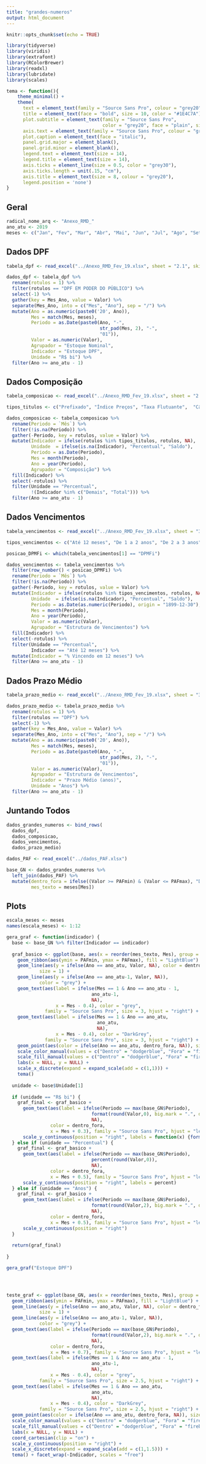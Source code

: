 ```yaml
---
title: "grandes-numeros"
output: html_document
---
```


```r
knitr::opts_chunk$set(echo = TRUE)

library(tidyverse)
library(viridis)
library(extrafont)
library(RColorBrewer)
library(readxl)
library(lubridate)
library(scales)

tema <- function(){
    theme_minimal() +
    theme(
      text = element_text(family = "Source Sans Pro", colour = "grey20"),
      title = element_text(face = "bold", size = 10, color = "#1E4C7A"), 
      plot.subtitle = element_text(family = "Source Sans Pro", 
                                   color = "grey20", face = "plain", size = 10),
      axis.text = element_text(family = "Source Sans Pro", colour = "grey20", size = 10),
      plot.caption = element_text(face = "italic"),
      panel.grid.major = element_blank(), 
      panel.grid.minor = element_blank(),
      legend.text = element_text(size = 14),
      legend.title = element_text(size = 14),
      axis.ticks = element_line(size = 0.5, color = "grey30"),
      axis.ticks.length = unit(.15, "cm"),
      axis.title = element_text(size = 8, colour = "grey20"),
      legend.position = 'none')
}

```

## Geral

```r
radical_nome_arq <- "Anexo_RMD_"
ano_atu <- 2019
meses <- c("Jan", "Fev", "Mar", "Abr", "Mai", "Jun", "Jul", "Ago", "Set", "Out", "Nov", "Dez")
```


## Dados DPF

```r
tabela_dpf <- read_excel("../Anexo_RMD_Fev_19.xlsx", sheet = "2.1", skip = 4)

dados_dpf <- tabela_dpf %>% 
  rename(rotulos = 1) %>%
  filter(rotulos == "DPF EM PODER DO PÚBLICO") %>%
  select(-1) %>%
  gather(key = Mes_Ano, value = Valor) %>%
  separate(Mes_Ano, into = c("Mes", "Ano"), sep = "/") %>%
  mutate(Ano = as.numeric(paste0('20', Ano)),
         Mes = match(Mes, meses),
         Periodo = as.Date(paste0(Ano, "-",
                                  str_pad(Mes, 2), "-",
                                  "01")),
         Valor = as.numeric(Valor),
         Agrupador = "Estoque Nominal",
         Indicador = "Estoque DPF",
         Unidade = "R$ bi") %>%
  filter(Ano >= ano_atu - 1)

```

## Dados Composição

```r
tabela_composicao <- read_excel("../Anexo_RMD_Fev_19.xlsx", sheet = "2.4", skip = 4)

tipos_titulos <- c("Prefixado",	"Índice Preços", "Taxa Flutuante",	"Câmbio",	"Demais",	"Total")

dados_composicao <- tabela_composicao %>%
  rename(Periodo = `Mês`) %>%
  filter(!is.na(Periodo)) %>%
  gather(-Periodo, key = rotulos, value = Valor) %>%
  mutate(Indicador = ifelse(rotulos %in% tipos_titulos, rotulos, NA),
         Unidade  = ifelse(is.na(Indicador), "Percentual", "Saldo"),
         Periodo = as.Date(Periodo),
         Mes = month(Periodo),
         Ano = year(Periodo),
         Agrupador = "Composição") %>%
  fill(Indicador) %>%
  select(-rotulos) %>%
  filter(Unidade == "Percentual", 
         !(Indicador %in% c("Demais", "Total"))) %>%
  filter(Ano >= ano_atu - 1)
```

## Dados Vencimentos

```r
tabela_vencimentos <- read_excel("../Anexo_RMD_Fev_19.xlsx", sheet = "3.1", skip = 6)

tipos_vencimentos <- c("Até 12 meses", "De 1 a 2 anos", "De 2 a 3 anos", "De 3 a 4 anos", "De 4 a 5 anos", "Acima de 5 anos", "Total") 

posicao_DPMFi <- which(tabela_vencimentos[1] == "DPMFi")

dados_vencimentos <- tabela_vencimentos %>%
  filter(row_number() < posicao_DPMFi) %>%
  rename(Periodo = `Mês`) %>%
  filter(!is.na(Periodo)) %>%
  gather(-Periodo, key = rotulos, value = Valor) %>%
  mutate(Indicador = ifelse(rotulos %in% tipos_vencimentos, rotulos, NA),
         Unidade  = ifelse(is.na(Indicador), "Percentual", "Saldo"),
         Periodo = as.Date(as.numeric(Periodo), origin = "1899-12-30"),
         Mes = month(Periodo),
         Ano = year(Periodo),
         Valor = as.numeric(Valor),
         Agrupador = "Estrutura de Vencimentos") %>%
  fill(Indicador) %>%
  select(-rotulos) %>%
  filter(Unidade == "Percentual", 
         Indicador == "Até 12 meses") %>%
  mutate(Indicador = "% Vincendo em 12 meses") %>%
  filter(Ano >= ano_atu - 1)

```

## Dados Prazo Médio

```r
tabela_prazo_medio <- read_excel("../Anexo_RMD_Fev_19.xlsx", sheet = "3.7", skip = 4)

dados_prazo_medio <- tabela_prazo_medio %>% 
  rename(rotulos = 1) %>%
  filter(rotulos == "DPF") %>%
  select(-1) %>%
  gather(key = Mes_Ano, value = Valor) %>%
  separate(Mes_Ano, into = c("Mes", "Ano"), sep = "/") %>%
  mutate(Ano = as.numeric(paste0('20', Ano)),
         Mes = match(Mes, meses),
         Periodo = as.Date(paste0(Ano, "-",
                                  str_pad(Mes, 2), "-",
                                  "01")),
         Valor = as.numeric(Valor),
         Agrupador = "Estrutura de Vencimentos",
         Indicador = "Prazo Médio (anos)",
         Unidade = "Anos") %>%
  filter(Ano >= ano_atu - 1)

```

## Juntando Todos

```r
dados_grandes_numeros <- bind_rows(
  dados_dpf,
  dados_composicao,
  dados_vencimentos,
  dados_prazo_medio)

dados_PAF <- read_excel("../dados_PAF.xlsx")

base_GN <- dados_grandes_numeros %>%
  left_join(dados_PAF) %>%
  mutate(dentro_fora = ifelse((Valor >= PAFmin) & (Valor <= PAFmax), "Dentro", "Fora"),
         mes_texto = meses[Mes])
```

## Plots

```r
escala_meses <- meses
names(escala_meses) <- 1:12

gera_graf <- function(indicador) {
  base <- base_GN %>% filter(Indicador == indicador)
  
  graf_basico <- ggplot(base, aes(x = reorder(mes_texto, Mes), group = Ano, y = Valor)) +
    geom_ribbon(aes(ymin = PAFmin, ymax = PAFmax), fill = "LightBlue") +
    geom_line(aes(y = ifelse(Ano == ano_atu, Valor, NA), color = dentro_fora),
            size = 1) +
    geom_line(aes(y = ifelse(Ano == ano_atu-1, Valor, NA)),
            color = "grey") +
    geom_text(aes(label = ifelse(Mes == 1 & Ano == ano_atu - 1, 
                               ano_atu-1, 
                               NA),
                  x = Mes - 0.4), color = "grey", 
              family = "Source Sans Pro", size = 3, hjust = "right") +
    geom_text(aes(label = ifelse(Mes == 1 & Ano == ano_atu, 
                                 ano_atu, 
                                 NA),
                  x = Mes - 0.4), color = "DarkGrey", 
              family = "Source Sans Pro", size = 3, hjust = "right") +
    geom_point(aes(color = ifelse(Ano == ano_atu, dentro_fora, NA)), size = 3) +
    scale_color_manual(values = c("Dentro" = "dodgerblue", "Fora" = "firebrick")) +
    scale_fill_manual(values = c("Dentro" = "dodgerblue", "Fora" = "firebrick")) +
    labs(x = NULL, y = NULL) +
    scale_x_discrete(expand = expand_scale(add = c(1,1))) +
    tema()
  
  unidade <- base$Unidade[1]
  
  if (unidade == "R$ bi") {
    graf_final <- graf_basico +
      geom_text(aes(label = ifelse(Periodo == max(base_GN$Periodo), 
                               format(round(Valor,0), big.mark = ".", decimal.mark = ","), 
                               NA),
                color = dentro_fora,
                x = Mes + 0.3), family = "Source Sans Pro", hjust = "left", size = 3.5) +
      scale_y_continuous(position = "right", labels = function(x) {format(x, big.mark = ".", decimal.mark=",", scientific = FALSE)})
  } else if (unidade == "Percentual") {
    graf_final <- graf_basico +
      geom_text(aes(label = ifelse(Periodo == max(base_GN$Periodo), 
                               percent(round(Valor,0)), 
                               NA),
                color = dentro_fora,
                x = Mes + 0.5), family = "Source Sans Pro", hjust = "left", size = 3.5) +
      scale_y_continuous(position = "right", labels = percent)
  } else if (unidade == "Anos") {
    graf_final <- graf_basico +
      geom_text(aes(label = ifelse(Periodo == max(base_GN$Periodo), 
                               format(round(Valor,2), big.mark = ".", decimal.mark = ","), 
                               NA),
                color = dentro_fora,
                x = Mes + 0.5), family = "Source Sans Pro", hjust = "left", size = 3.5) +
      scale_y_continuous(position = "right")    
  }
  
  return(graf_final)
  
}

gera_graf("Estoque DPF")




teste_graf <- ggplot(base_GN, aes(x = reorder(mes_texto, Mes), group = Ano, y = Valor)) +
  geom_ribbon(aes(ymin = PAFmin, ymax = PAFmax), fill = "LightBlue") +
  geom_line(aes(y = ifelse(Ano == ano_atu, Valor, NA), color = dentro_fora),
            size = 1) +
  geom_line(aes(y = ifelse(Ano == ano_atu-1, Valor, NA)),
            color = "grey") +
  geom_text(aes(label = ifelse(Periodo == max(base_GN$Periodo), 
                               format(round(Valor,2), big.mark = ".", decimal.mark = ","), 
                               NA),
                color = dentro_fora,
                x = Mes + 0.7), family = "Source Sans Pro", hjust = "left", size = 3) +
  geom_text(aes(label = ifelse(Mes == 1 & Ano == ano_atu - 1, 
                               ano_atu-1, 
                               NA),
                x = Mes - 0.4), color = "grey", 
            family = "Source Sans Pro", size = 2.5, hjust = "right") +
  geom_text(aes(label = ifelse(Mes == 1 & Ano == ano_atu, 
                               ano_atu, 
                               NA),
                x = Mes - 0.4), color = "DarkGrey", 
            family = "Source Sans Pro", size = 2.5, hjust = "right") +
  geom_point(aes(color = ifelse(Ano == ano_atu, dentro_fora, NA)), size = 3) +
  scale_color_manual(values = c("Dentro" = "dodgerblue", "Fora" = "firebrick")) +
  scale_fill_manual(values = c("Dentro" = "dodgerblue", "Fora" = "firebrick")) +
  labs(x = NULL, y = NULL) +
  coord_cartesian(clip = "on") +
  scale_y_continuous(position = "right") +
  scale_x_discrete(expand = expand_scale(add = c(1,1.5))) +
  tema() + facet_wrap(~Indicador, scales = "free")

```

